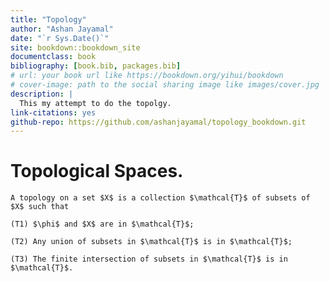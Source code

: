 ```yaml
---
title: "Topology"
author: "Ashan Jayamal"
date: "`r Sys.Date()`"
site: bookdown::bookdown_site
documentclass: book
bibliography: [book.bib, packages.bib]
# url: your book url like https://bookdown.org/yihui/bookdown
# cover-image: path to the social sharing image like images/cover.jpg
description: |
  This my attempt to do the topolgy.
link-citations: yes
github-repo: https://github.com/ashanjayamal/topology_bookdown.git
---
```




# Topological Spaces.

```definition
A topology on a set $X$ is a collection $\mathcal{T}$ of subsets of $X$ such that

(T1) $\phi$ and $X$ are in $\mathcal{T}$;

(T2) Any union of subsets in $\mathcal{T}$ is in $\mathcal{T}$;

(T3) The finite intersection of subsets in $\mathcal{T}$ is in $\mathcal{T}$.

```

